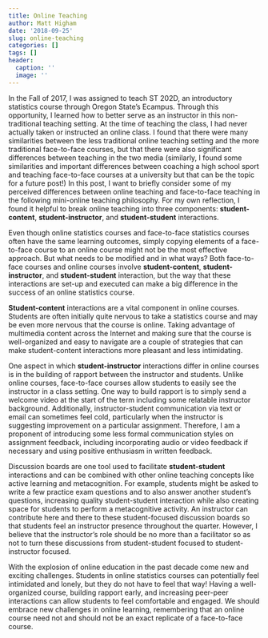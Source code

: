 ```yaml
---
title: Online Teaching
author: Matt Higham
date: '2018-09-25'
slug: online-teaching
categories: []
tags: []
header:
  caption: ''
  image: ''
---
```


In the Fall of 2017, I was assigned to teach ST 202D, an introductory statistics course through Oregon State's Ecampus. Through this opportunity, I learned how to better serve as an instructor in this non-traditional teaching setting. At the time of teaching the class, I had never actually taken or instructed an online class. I found that there were many similarities between the less traditional online teaching setting and the more traditional face-to-face courses, but that there were also significant differences between teaching in the two media (similarly, I found some similarities and important differences between coaching a high school sport and teaching face-to-face courses at a university but that can be the topic for a future post!) In this post, I want to briefly consider some of my perceived differences between online teaching and face-to-face teaching in the following mini-online teaching philosophy. For my own reflection, I found it helpful to break online teaching into three components: **student-content**, **student-instructor**, and **student-student** interactions.

Even though online statistics courses and face-to-face statistics courses often have the same learning outcomes, simply copying elements of a face-to-face course to an online course might not be the most effective approach. But what needs to be modified and in what ways? Both face-to-face courses and online courses involve **student-content**, **student-instructor**, and **student-student** interaction, but the way that these interactions are set-up and executed can make a big difference in the success of an online statistics course.

**Student-content** interactions are a vital component in online courses. Students are often initially quite nervous to take a statistics course and may be even more nervous that the course is online. Taking advantage of multimedia content across the Internet and making sure that the course is well-organized and easy to navigate are a couple of strategies that can make student-content interactions more pleasant and less intimidating.

One aspect in which **student-instructor** interactions differ in online courses is in the building of rapport between the instructor and students. Unlike online courses, face-to-face courses allow students to easily see the instructor in a class setting. One way to build rapport is to simply send a welcome video at the start of the term including some relatable instructor background. Additionally, instructor-student communication via text or email can sometimes feel cold, particularly when the instructor is suggesting improvement on a particular assignment. Therefore, I am a proponent of introducing some less formal communication styles on assignment feedback, including incorporating audio or video feedback if necessary and using positive enthusiasm in written feedback.

Discussion boards are one tool used to facilitate **student-student** interactions and can be combined with other online teaching concepts like active learning and metacognition. For example, students might be asked to write a few practice exam questions and to also answer another student’s questions, increasing quality student-student interaction while also creating space for students to perform a metacognitive activity. An instructor can contribute here and there to these student-focused discussion boards so that students feel an instructor presence throughout the quarter. However, I believe that the instructor’s role should be no more than a facilitator so as not to turn these discussions from student-student focused to student-instructor focused.

With the explosion of online education in the past decade come new and exciting challenges. Students in online statistics courses can potentially feel intimidated and lonely, but they do not have to feel that way! Having a well-organized course, building rapport early, and increasing peer-peer interactions can allow students to feel comfortable and engaged. We should embrace new challenges in online learning, remembering that an online course need not and should not be an exact replicate of a face-to-face course.
